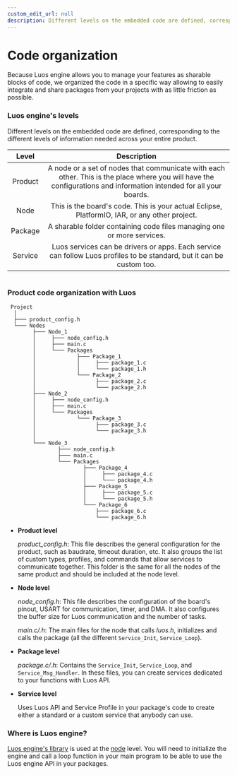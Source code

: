 ```yaml
---
custom_edit_url: null
description: Different levels on the embedded code are defined, corresponding to the different levels of information needed across your entire product.
---
```



# Code organization

Because Luos engine allows you to manage your features as sharable blocks of code, we organized the code in a specific way allowing to easily integrate and share packages from your projects with as little friction as possible.

### Luos engine's levels

Different levels on the embedded code are defined, corresponding to the different levels of information needed across your entire product.

|  Level  |                                                                            Description                                                                            |
| :-----: | :---------------------------------------------------------------------------------------------------------------------------------------------------------------: |
| Product | A node or a set of nodes that communicate with each other. This is the place where you will have the configurations and information intended for all your boards. |
|  Node   |                                   This is the board's code. This is your actual Eclipse, PlatformIO, IAR, or any other project.                                   |
| Package |                                              A sharable folder containing code files managing one or more services.                                               |
| Service |                       Luos services can be drivers or apps. Each service can follow Luos profiles to be standard, but it can be custom too.                       |

<div align="center">
  <Image
    sources={{
      light: '/assets/images/architecture.svg',
      dark: '/assets/images/architecture-dark.svg',
    }}
  />
</div>

### Product code organization with Luos

```AsciiDoc
 Project
  │
  ├─── product_config.h
  └─── Nodes
        ├─── Node_1
        │     ├─── node_config.h
        │     ├─── main.c
        │     └─── Packages
        │             ├─── Package_1
        │             │     ├─── package_1.c
        │             │     └─── package_1.h
        │             └─── Package_2
        │                   ├─── package_2.c
        │                   └─── package_2.h
        ├─── Node_2
        │     ├─── node_config.h
        │     ├─── main.c
        │     └─── Packages
        │             └─── Package_3
        │                   ├─── package_3.c
        │                   └─── package_3.h
        │
        └─── Node_3
                ├─── node_config.h
                ├─── main.c
                └─── Packages
                        ├─── Package_4
                        │     ├─── package_4.c
                        │     └─── package_4.h
                        ├─── Package_5
                        │     ├─── package_5.c
                        │     └─── package_5.h
                        └─── Package_6
                            ├─── package_6.c
                            └─── package_6.h

```

- **Product level**

  _product_config.h_: This file describes the general configuration for the product, such as baudrate, timeout duration, etc. It also groups the list of custom types, profiles, and commands that allow services to communicate together. This folder is the same for all the nodes of the same product and should be included at the node level.

- **Node level**

  _node_config.h_: This file describes the configuration of the board's pinout, USART for communication, timer, and DMA. It also configures the buffer size for Luos communication and the number of tasks.

  _main.c/.h_: The main files for the node that calls _luos.h_, initializes and calls the package (all the different `Service_Init`, `Service_Loop`).

- **Package level**

  _package.c/.h_: Contains the `Service_Init`, `Service_Loop`, and `Service_Msg_Handler`. In these files, you can create services dedicated to your functions with Luos API.

- **Service level**

  Uses Luos API and Service Profile in your package's code to create either a standard or a custom service that anybody can use.

### Where is Luos engine?

[Luos engine's library](../node/luos) is used at the [node](../node) level. You will need to initialize the engine and call a loop function in your main program to be able to use the Luos engine API in your packages.

<div align="center">
  <Image
    sources={{
      light: '/assets/images/luos_mcu_platform.svg',
      dark: '/assets/images/luos_mcu_platform-dark.svg',
    }}
  />
</div>
